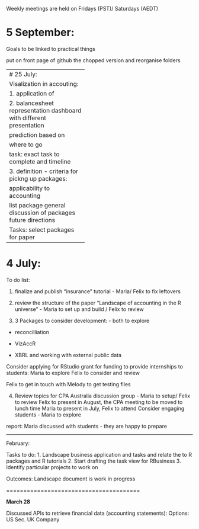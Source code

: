 Weekly meetings are held on Fridays (PST)/ Saturdays (AEDT)


# 5 September:
Goals to be linked to practical things

put on front page of github the chopped version and reorganise folders

-----------------------------
# 25 July:

Visalization in accouting:

1. application of 

2. balancesheet representation
dashboard with different presentation

prediction based on 

where to go

task: exact task to complete and timeline

3. definition - criteria for pickng up packages:

applicability to accounting

list package
general discussion of packages
future directions

Tasks: select packages for paper

-----------------------------

# 4 July:

To do list:

1. finalize and publish "insurance" tutorial - Maria/ Felix to fix leftovers

2. review the structure of the paper "Landscape of accounting in the R universe" - Maria to set up and build / Felix to review

3. 3 Packages to consider development: - both to explore

- reconcilliation 

- VizAccR

- XBRL and working with external public data

Consider applying for RStudio grant for funding to provide internships to students: Maria to explore
Felix to consider and review

Felix to get in touch with Melody to get testing files

4. Review topics for CPA Australia discussion group - Maria to setup/ Felix to review
Felix to present in August, the CPA meeting to be moved to lunch time
Maria to present in July, Felix to attend
Consider engaging students - Maria to explore

report: Maria discussed with students - they are happy to prepare


-----------------------------

February:

Tasks to do:
1. Landscape business application and tasks and relate the to R packages and R tutorials
2. Start drafting the task view for RBusiness
3. Identify particular projects to work on


Outcomes:
Landscape document is work in progress

=======================================

**March 28**

Discussed APIs to retrieve financial data (accounting statements):
Options: US Sec. UK Company


